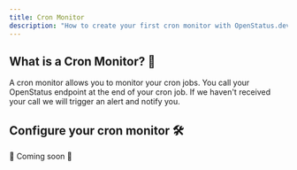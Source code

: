 ```yaml
---
title: Cron Monitor
description: "How to create your first cron monitor with OpenStatus.dev"
---
```


## What is a Cron Monitor? 🤔

A cron monitor allows you to monitor your cron jobs. You call your OpenStatus
endpoint at the end of your cron job. If we haven't received your call we will
trigger an alert and notify you.

## Configure your cron monitor 🛠

🚧 Coming soon 🚧

